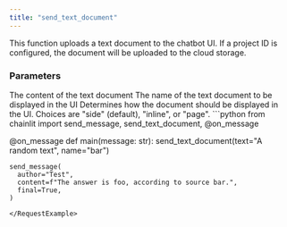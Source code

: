 ```yaml
---
title: "send_text_document"
---
```


This function uploads a text document to the chatbot UI. If a project ID is configured, the document will be uploaded to the cloud storage.

### Parameters

<ParamField path="text" type="str">
  The content of the text document
</ParamField>

<ParamField path="name" type="str">
  The name of the text document to be displayed in the UI
</ParamField>

<ParamField path="display" type="DocumentDisplay" optional>
  Determines how the document should be displayed in the UI. Choices are "side" (default), "inline", or "page".
</ParamField>

<RequestExample>
```python
from chainlit import send_message, send_text_document, @on_message

@on_message
def main(message: str):
    send_text_document(text="A random text", name="bar")

    send_message(
      author="Test",
      content=f"The answer is foo, according to source bar.",
      final=True, 
    )
```
</RequestExample>